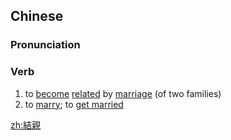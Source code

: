 {{also|结亲}}
==Chinese==
{{zh-forms|s=结亲}}

===Pronunciation===
{{zh-pron
|m=jiéqīn
|h=pfs=kiet-chhîn
|mn=kiat-chhin
|cat=v
}}

===Verb===
{{zh-verb}}

# to [[become]] [[related]] by [[marriage]] (of two families)
# to [[marry]]; to [[get married]]

[[zh:結親]]